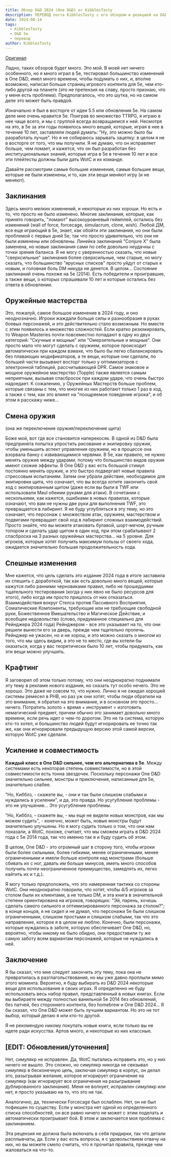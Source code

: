 ```yaml
---
title: Обзор D&D 2024 (One D&D) от KibblesTasty
description: ПЕРЕВОД поста KibblesTasty c его обзором и реакцией на D&D 2024
date: 2024-08-14
tags:
  - KibblesTasty
  - D&D 5e
  - перевод
author: KibblesTasty
---
```


[Оригинал](https://www.reddit.com/r/KibblesTasty/comments/1ehtw5e/dd_2024_one_dd_review/)

Ладно, таких обзоров будет много. Это мой. В моей нет ничего особенного, но я много играл в 5e, тестировал большинство изменений в One D&D, имел много времени, чтобы подумать о них, и, вполне возможно, написал больше страниц игрового контента для 5e, чем кто-либо другой на планете (это не претензия на славу, просто признаю, что у меня есть проблема). Предполагалось, что это шутка, но на самом деле это может быть правдой.

Изначально я был в восторге от идеи 5.5 или обновления 5e. На самом деле мне очень нравится 5e. Поиграв во множество TTRPG, я играю в нее чаще всего, и мы с группой всегда возвращаемся к ней. Несмотря на это, в 5e за эти годы появилось много вещей, которые, играя в нее в течение 10 лет, заставляли людей думать: "Ну, это можно было бы разработать лучше". Но я не собираюсь зарывать зацепку: в целом я не в восторге от того, что мы получили. Я не думаю, что он исправляет больше, чем ломает, и кажется, что он был разработан без институциональных знаний, которые игра в 5e в течение 10 лет и все эти плейтесты должны были дать WotC и их команде.

Давайте рассмотрим самые большие изменения, самые большие вещи, которые не были изменены, и то, как эти вещи меняют игру (и не меняют).

## Заклинания

Здесь много мелких изменений, и некоторые из них хороши. Но есть и то, что просто не было изменено. Многие заклинания, которые, как принято говорить, "ломают" высокоуровневый геймплей, остались без изменений (wall of force, forcecage, simulacrum, clone, wish). Любой ДМ, все еще играющий в 5e, знает, как обойти эти заклинания, но они были проблемой с первых дней 5e, так что просто удивительно, что они не были изменены или обновлены. Линейка заклинаний "Conjure X" была заменена, но новые заклинания сами по себе довольно неудачны с точки зрения баланса. Я не могу с уверенностью сказать, что новые "сверхсильные" заклинания более сверхсильные, чем старые, но могу сказать, что большинство "ярусных списков" просто уйдут от старых к новым, и головная боль DM никуда не денется. В целом... Состояние заклинаний очень похоже на 5e (2014). Есть победители и проигравшие, а также вещи, о которых спрашивали 10 лет и которые остались без ответа в обновлении.

## Оружейные мастерства

Это, пожалуй, самое большое изменение в 2024 году, и оно неоднозначно. Игроки жаждали больше силы и разнообразия в руках боевых персонажей, и это действительно стало возможным. Но вместе с этим появилось и множество сложностей. Если кратко резюмировать, то Weapon Masteries почти повсеместно попадают в одну из двух категорий: "Скучные и мощные" или "Омерзительные и мощные". Они просто мало что могут сделать с оружием, которое происходит автоматически при каждом взмахе, что было бы легко сбалансировать без плавающих модификаторов, а те вещи, которые они сделали, по большей части вызывают восторг только у оптимизаторов с электронной таблицей, рассчитывающей DPR. Самое знаковое и мощное оружейное мастерство (Topple) также является самым неприятным, вызывая спасбросок при каждом ударе, что очень быстро надоедает. К сожалению, у Оружейных Мастерств больше проблем, которые связаны с тем, что многие из них работают только 1 раз в ход, а также с тем, как это влияет на "поощряемое поведение игрока", и об этом я расскажу ниже...

## Смена оружия

(она же переключение оружия/переключение щита)

Боже мой, вот где все становится наперекосяк. В одной из D&D была предпринята попытка упростить рисование и экипировку оружия, чтобы уменьшить аспект управления оружием, но в процессе она взорвала банку с извивающимися червями. В 5e, как правило, не нужно менять оружие между ударами, потому что большинство видов оружия имеют схожие эффекты. В One D&D у вас есть большой стимул постоянно менять оружие, и это быстро подвергает новые правила стрессовым испытаниям. Затем они убрали действие, необходимое для экипировки щита, что означает, что вы всегда хотите закончить свой ход с экипированным щитом (даже если вы были в TWF или использовали Maul обеими руками для атаки). В сочетании с несколькими, как кажется, ошибками в новых правилах, которые означают, что вам не нужны две руки для выполнения TWF, это превращается в лабиринт. Я не буду углубляться в эту тему, но это означает, что персонаж с множеством атак, оружием, мастерством и подвигами превращает свой ход в лабиринт сложных взаимодействий. Просто знайте, что вы можете атаковать булавой, шорт-мечом, ручным топором и сделать удар щитом в один ход, при этом срабатывают 2 спасброска на 3 разных оружейных мастерства... на 5 уровне. Для игроков, которые хотят получить максимум пользы от своего хода, ожидается значительно большая продолжительность хода.

## Спешные изменения

Мне кажется, что цель сделать это издание 2024 года в итоге заставила их спешить с доработкой, так как есть довольно много вещей, которые кажутся либо ранними черновиками правил, либо не прошедшими тщательного тестирования (когда у них явно не было ресурсов для этого), либо когда им просто пришлось от них отказаться. Взаимодействия вокруг Стелса против Пассивного Восприятия, Соматические Компоненты, требующие или не требующие свободной руки, Божественное Вмешательство и Магическое Действие, и всеобщее недовольство (слово, придуманное специально для Рейнджера 2024 года) Рейнджером - все это указывает на то, что они решили вынести его за дверь, прежде чем тщательно пропечь. Рейнджер не ужасен, но и не хорош, и это можно сказать о многом из того, что мы здесь видим, а это не то место, где вы хотели бы оказаться, когда у вас теоретически было 10 лет, чтобы придумать, как эти вещи можно улучшить.

## Крафтинг

Я заговорил об этом только потому, что они неоднократно поднимали эту тему в рекламе нового издания, но сказать тут особо нечего. Это не хорошо. Это даже не совсем то, что нужно. Лично я не ожидал хорошей системы ремесел в PHB, но раз уж они хотят, чтобы люди обратили на это внимание, я обратил на это внимание, и в основном это просто... ничего. Потратить золото + время + инструмент = изготовить немагический предмет, причем обычно это занимает довольно много времени, если речь идет о чем-то дорогом. Это не та система, которую кто-то хотел, и большинство людей будут игнорировать ее точно так же, как они игнорировали предыдущую версию этой самой версии, которую WotC уже сделали.

## Усиление и совместимость

**Каждый класс в One D&D сильнее, чем его альтернатива в 5e**. Между системами есть некоторая степень совместимости, но в этой совместимости есть тонна звездочек. Поскольку персонажи One D&D значительно сильнее, монстры и приключения, написанные для 5e, значительно слабее.

"Но, Кибблз, - скажете вы, - они и так были слишком слабыми и нуждались в усилении", и да, это правда. Но усугубление проблемы - это не улучшение... Это усугубление проблемы.

"Но, Кибблз, - скажете вы, - мы еще не видели новых монстров, как мы можем судить", - конечно, может быть, новые монстры будут значительно улучшены. Но я могу судить только о том, что они нам показали, а WotC, похоже, считает, что мы сможем играть в D&D 2024 года с 5e 2014 года, так что именно так я и буду судить об этом.

В целом, One D&D - это огромный шаг в сторону того, чтобы игроки были более сильными, более гибкими, менее ограниченными, менее ограниченными и имели больше контроля над монстрами (больше сбивать их с ног, давать им больше минусов, иметь много способов получить почти неограниченное преимущество, замедлять их, легко кайтить их и т.д.).

Я могу только предположить, что это намеренная тактика со стороны WotC. Они неоднократно говорили, что хотят, чтобы 4/5 игроков за столом были их клиентами, а не только DM, и эта книга в значительной степени ориентирована на игроков, говорящих: "Эй, парень, хочешь сделать самого сильного и оптимизированного персонажа за столом?"; в конце концов, я не сидел и не думал, что персонажи 5e были слишком ограниченными, слишком простыми и слишком слабыми, так что это направление, которое я в целом не люблю. Конечно, были персонажи, которые нуждались в заботе, которую обеспечивает One D&D, но, вероятно, чтобы никому не было обидно, они предоставили ту же самую заботу всем вариантам персонажей, которые не нуждались в ней.

## Заключение

Я бы сказал, что мне следует закончить эту тему, пока она не превратилась в разглагольствования, но мы уже давно проплыли мимо этого момента. Вероятно, я буду выбирать из D&D 2024 некоторые вещи для использования в своих играх. Я определенно не буду использовать весь набор правил, представленный в новых книгах. Если вы выбираете между полностью ванильной 5e 2014 без обновлений, без патчей, без стороннего контента, без homebrew и One D&D 2024... Я бы сказал, что One D&D может быть лучшим вариантом. Но это не тот выбор, который делаю я или кто-то другой.

Я не рекомендую никому покупать новые книги, если только вы не идете ради искусства. Артов много, и некоторые из них классные.

## [EDIT: Обновления/уточнения]

Нет, симулякр не исправлен. Да, WotC пытались исправить это, но у них ничего не вышло. Это сложно, но симулякр никогда не связывал симулякр в бесконечную цепь, заключая симулякр в корпус, он делал это, разыгрывая желание, которое игнорирует ограничение на симулякр (как игнорирует все ограничения на разыгрывание дублированного заклинания). Меня не волнует, исправлен симулякр или нет, я просто указываю на то, что это не так.

Аналогично, да, технически Forcecage был ослаблен. Нет, он не был пофикшен по существу. Если у монстра нет одной из определенного списка способностей, он все равно ничего не может с этим поделать и автоматически проигрывает бой. В этом и заключается моя проблема с заклинанием.

Эта рецензия не должна была включать в себя придирки, так что детали расплывчаты, да. Если у вас есть вопросы, я с удовольствием отвечу на них, но вы можете смело считать, что я прочитал правила, прежде чем жаловаться на что-то.
